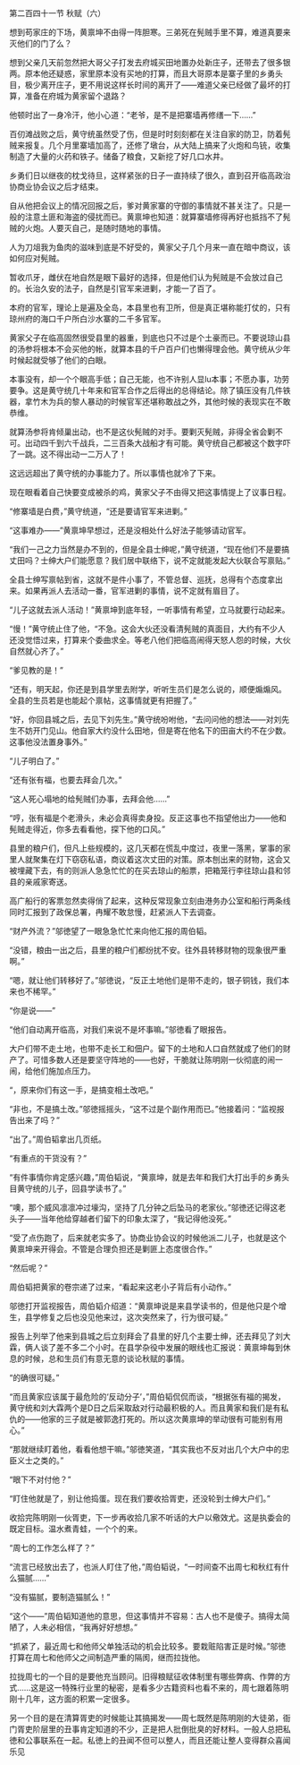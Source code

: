 

第二百四十一节 秋赋（六）

想到苟家庄的下场，黄禀坤不由得一阵胆寒。三弟死在髡贼手里不算，难道真要来灭他们的门了么？

想到父亲几天前忽然把大哥父子打发去府城买田地置办处新庄子，还带去了很多银两。原本他还疑惑，家里原本没有买地的打算，而且大哥原本是寨子里的乡勇头目，极少离开庄子，更不用说这样长时间的离开了――难道父亲已经做了最坏的打算，准备在府城为黄家留个退路？

他顿时出了一身冷汗，他小心道：“老爷，是不是把寨墙再修缮一下……”

百仞滩战败之后，黄守统虽然受了伤，但是时时刻刻都在关注自家的防卫，防着髡贼来报复。几个月里寨墙加高了，还修了墩台，从大陆上搞来了火炮和鸟铳，收集制造了大量的火药和铁子。储备了粮食，又新挖了好几口水井。

乡勇们日以继夜的枕戈待旦，这样紧张的日子一直持续了很久，直到召开临高政治协商业协会议之后才结束。

自从他把会议上的情况回报之后，爹对黄家寨的守御的事情就不甚关注了。只是一般的注意土匪和海盗的侵扰而已。黄禀坤也知道：就算寨墙修得再好也抵挡不了髡贼的火炮。人要灭自己，是随时随地的事情。

人为刀俎我为鱼肉的滋味到底是不好受的，黄家父子几个月来一直在暗中商议，该如何应对髡贼。

暂收爪牙，雌伏在地自然是眼下最好的选择，但是他们认为髡贼是不会放过自己的。长治久安的法子，自然是引官军来进剿，才能一了百了。

本府的官军，理论上是遍及全岛，本县里也有卫所，但是真正堪称能打仗的，只有琼州府的海口千户所白沙水寨的二千多官军。

黄家父子在临高固然很受县里的器重，到底也只不过是个土豪而已。不要说琼山县的汤参将根本不会买他的帐，就算本县的千户百户们也懒得理会他。黄守统从少年时候起就受够了他们的白眼。

本事没有，却一个个眼高手低；自己无能，也不许别人显lu本事；不愿办事，功劳要争。这是黄守统几十年来和官军合作之后得出的总得结论。除了镇压没有几件铁器，拿竹木为兵的黎人暴动的时候官军还堪称敢战之外，其他时候的表现实在不敢恭维。

就算汤参将肯倾巢出动，也不是这伙髡贼的对手。要剿灭髡贼，非得全省会剿不可。出动四千到六千战兵，二三百条大战船才有可能。黄守统自己都被这个数字吓了一跳。这不得出动一二万人了！

这远远超出了黄守统的办事能力了。所以事情也就冷了下来。

现在眼看着自己快要变成被杀的鸡，黄家父子不由得又把这事情提上了议事日程。

“修寨墙是白费，”黄守统道，“还是要请官军来进剿。”

“这事难办――”黄禀坤早想过，还是没相处什么好法子能够请动官军。

“我们一己之力当然是办不到的，但是全县士绅呢，”黄守统道，“现在他们不是要搞丈田吗？士绅大户们能愿意？我们居中联络下，说不定就能发起大伙联合写禀贴。”

全县士绅写禀帖到省，这就不是件小事了，不管总督、巡抚，总得有个态度拿出来。如果再派人去活动一番，官军进剿的事情，说不定就有眉目了。

“儿子这就去派人活动！”黄禀坤到底年轻，一听事情有希望，立马就要行动起来。

“慢！”黄守统止住了他，“不急。这会大伙还没看清髡贼的真面目，大约有不少人还没觉悟过来，打算来个委曲求全。等老八他们把临高闹得天怒人怨的时候，大伙自然就心齐了。”

“爹见教的是！”

“还有，明天起，你还是到县学里去附学，听听生员们是怎么说的，顺便煽煽风。全县的生员若是也能起个禀帖，这事情就更有把握了。”

“好，你回县城之后，去见下刘先生。”黄守统吩咐他，“去问问他的想法――对刘先生不妨开门见山。他自家大约没什么田地，但是寄在他名下的田亩大约不在少数。这事他没法置身事外。”

“儿子明白了。”

“还有张有福，也要去拜会几次。”

“这人死心塌地的给髡贼们办事，去拜会他……”

“哼，张有福是个老滑头，未必会真得卖身投。反正这事也不指望他出力――他和髡贼走得近，你多去看看他，探下他的口风。”

县里的粮户们，但凡上些规模的，这几天都在慌乱中度过，夜里一落黑，掌事的家里人就聚集在灯下窃窃私语，商议着这次丈田的对策。原本刨出来的财物，这会又被埋藏下去，有的则派人急急忙忙的在买去琼山的船票，把箱笼行李往琼山县和邻县的亲戚家寄送。

高广船行的客票忽然卖得俏了起来，这种反常现象立刻由港务办公室和船行两条线同时汇报到了政保总署，冉耀不敢怠慢，赶紧派人下去调查。

“财产外流？”邬徳望了一眼急急忙忙来向他汇报的周伯韬。

“没错，粮由一出之后，县里的粮户们都纷扰不安。往外县转移财物的现象很严重啊。”

“嗯，就让他们转移好了。”邬徳说，“反正土地他们是带不走的，银子铜钱，我们本来也不稀罕。”

“你是说――”

“他们自动离开临高，对我们来说不是坏事嘛。”邬徳看了眼报告。

大户们带不走土地，也带不走长工和佃户。留下的土地和人口自然就成了他们的财产了。可惜多数人还是要坚守阵地的――也好，干脆就让陈明刚一伙彻底的闹一闹，给他们施加点压力。

“，原来你们有这一手，是搞变相土改吧。”

“非也，不是搞土改。”邬徳摇摇头，“这不过是个副作用而已。”他接着问：“监视报告出来了吗？”

“出了。”周伯韬拿出几页纸。

“有重点的干货没有？”

“有件事情你肯定感兴趣，”周伯韬说，“黄禀坤，就是去年和我们大打出手的乡勇头目黄守统的儿子，回县学读书了。”

“噢，那个威风凛凛冲过壕沟，坚持了几分钟之后坠马的老家伙。”邬徳还记得这老头子――当年他给穿越者们留下的印象太深了，“我记得他没死。”

“受了点伤跑了，后来就老实多了。协商业协会议的时候他派二儿子，也就是这个黄禀坤来开得会。不管是合理负担还是剿匪上态度很合作。”

“然后呢？”

周伯韬把黄家的卷宗递了过来，“看起来这老小子背后有小动作。”

邬徳打开监视报告，周伯韬介绍道：“黄禀坤说是来县学读书的，但是他只是个增生，县学修复之后也没见他来过，这次突然来了，行为很可疑。”

报告上列举了他来到县城之后立刻拜会了县里的好几个主要士绅，还去拜见了刘大霖，俩人谈了差不多二个小时。在县学杂役中发展的眼线也汇报说：黄禀坤每到休息的时候，总和生员们有意无意的谈论秋赋的事情。

“的确很可疑。”

“而且黄家应该属于最危险的‘反动分子’，”周伯韬侃侃而谈，“根据张有福的揭发，黄守统和刘大霖两个是D日之后采取敌对行动最积极的人。而且黄家和我们是有私仇的――他家的三子就是被郭逸打死的。所以这次黄禀坤的举动很有可能别有用心。”

“那就继续盯着他，看看他想干嘛。”邬徳笑道，“其实我也不反对出几个大户中的忠臣义士之类的。”

“眼下不对付他？”

“盯住他就是了，别让他捣蛋。现在我们要收拾胥吏，还没轮到士绅大户们。”

收拾完陈明刚一伙胥吏，下一步再收拾几家不听话的大户以儆效尤。这是执委会的既定目标。温水煮青蛙，一个个的来。

“周七的工作怎么样了？”

“流言已经放出去了，也派人盯住了他，”周伯韬说，“一时间查不出周七和秋红有什么猫腻……”

“没有猫腻，要制造猫腻么！”

“这个――”周伯韬知道他的意思，但这事情并不容易：古人也不是傻子。搞得太简陋了，人未必相信，“我再好好想想。”

“抓紧了，最近周七和他师父单独活动的机会比较多。要栽赃陷害正是时候。”邬徳打算在周七和他师父之间制造严重的隔阂，继而拉拢他。

拉拢周七的一个目的是要他充当顾问。旧得粮赋征收体制里有哪些弊病、作弊的方式……这是这一特殊行业里的秘密，是看多少古籍资料也看不来的，周七跟着陈明刚十几年，这方面的积累一定很多。

另一个目的是在清算胥吏的时候能让其搞揭发――周七既然是陈明刚的大徒弟，衙门胥吏阶层里的丑事肯定知道的不少，正是把人批倒批臭的好材料。一般人总把私徳和公事联系在一起。私徳上的丑闻不但可以整人，而且还能让整人变得群众喜闻乐见


